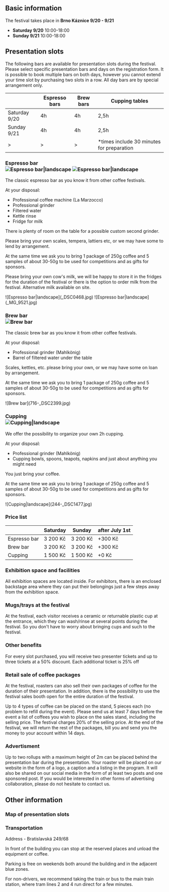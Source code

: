 ## Basic information

The festival takes place in **Brno Káznice 9/20 - 9/21**

- **Saturday 9/20** 10:00-18:00
- **Sunday 9/21** 10:00-18:00

## Presentation slots

The following bars are available for presentation slots during the festival. Please select specific presentation bars and days on the registration form. It is possible to book multiple bars on both days, however you cannot extend your time slot by purchasing two slots in a row. All day bars are by special arrangement only.

|               | Espresso bars | Brew bars | Cupping tables                             |
| ------------- | ------------- | --------- | ------------------------------------------ |
| Saturday 9/20 | 4h            | 4h        | 2,5h                                       |
| Sunday 9/21   | 4h            | 4h        | 2,5h                                       |
| >             | >             | >         | \*times include 30 minutes for preparation |

### Espresso bar <div className="hidden md:flex flex-col gap-8 md:float-right ml-8 mb-8">![Espresso bar|landscape](_DSC0468.jpg) ![Espresso bar|landscape](_MG_9521.jpg)</div>

The classic espresso bar as you know it from other coffee festivals.

At your disposal:

- Professional coffee machine (La Marzocco)
- Professional grinder
- Filtered water
- Kettle rinse
- Fridge for milk

There is plenty of room on the table for a possible custom second grinder.

Please bring your own scales, tempera, lattiers etc, or we may have some to lend by arrangement.

At the same time we ask you to bring 1 package of 250g coffee and 5 samples of about 30-50g to be used for competitions and as gifts for sponsors.

Please bring your own cow's milk, we will be happy to store it in the fridges for the duration of the festival or there is the option to order milk from the festival. Alternative milk available on site.

<div className="mx-8 flex flex-col items-center justify-center gap-8 md:hidden">
  ![Espresso bar|landscape](_DSC0468.jpg) ![Espresso bar|landscape](_MG_9521.jpg)
</div>

### Brew bar <div className="hidden md:flex flex-col gap-8 md:float-right ml-8 mb-8">![Brew bar](716-_DSC2399.jpg)</div>

The classic brew bar as you know it from other coffee festivals.

At your disposal:

- Professional grinder (Mahlkönig)
- Barrel of filtered water under the table

Scales, kettles, etc. please bring your own, or we may have some on loan by arrangement.

At the same time we ask you to bring 1 package of 250g coffee and 5 samples of about 30-50g to be used for competitions and as gifts for sponsors.

<div className="mx-8 flex flex-col items-center justify-center gap-8 md:hidden">
  ![Brew bar](716-_DSC2399.jpg)
</div>

### Cupping <div className="hidden md:inline-block md:float-right ml-8 mb-8">![Cupping|landscape](244-_DSC1477.jpg)</div>

We offer the possibility to organize your own 2h cupping.

At your disposal:

- Professional grinder (Mahlkönig)
- Cupping bowls, spoons, teapots, napkins and just about anything you might need

You just bring your coffee.

At the same time we ask you to bring 1 package of 250g coffee and 5 samples of about 30-50g to be used for competitions and as gifts for sponsors.

<div className="mx-8 flex items-center justify-center gap-8 md:hidden">
  ![Cupping|landscape](244-_DSC1477.jpg)
</div>

### Price list

|              | Saturday | Sunday   | after July 1st |
| ------------ | -------- | -------- | -------------- |
| Espresso bar | 3 200 Kč | 3 200 Kč | +300 Kč        |
| Brew bar     | 3 200 Kč | 3 200 Kč | +300 Kč        |
| Cupping      | 1 500 Kč | 1 500 Kč | +0 Kč          |

### Exhibition space and facilities

All exhibition spaces are located inside. For exhibitors, there is an enclosed backstage area where they can put their belongings just a few steps away from the exhibition space.

### Mugs/trays at the festival

At the festival, each visitor receives a ceramic or returnable plastic cup at the entrance, which they can wash/rinse at several points during the festival. So you don't have to worry about bringing cups and such to the festival.

### Other benefits

For every slot purchased, you will receive two presenter tickets and up to three tickets at a 50% discount. Each additional ticket is 25% off

### Retail sale of coffee packages

At the festival, roasters can also sell their own packages of coffee for the duration of their presentation. In addition, there is the possibility to use the festival sales booth open for the entire duration of the festival.

Up to 4 types of coffee can be placed on the stand, 5 pieces each (no problem to refill during the event). Please send us at least 7 days before the event a list of coffees you wish to place on the sales stand, including the selling price. The festival charges 20% of the selling price. At the end of the festival, we will return the rest of the packages, bill you and send you the money to your account within 14 days.

### Advertisment

Up to two rollups with a maximum height of 2m can be placed behind the presentation bar during the presentation. Your roaster will be placed on our website in the form of a logo, a caption and a listing in the program. It will also be shared on our social media in the form of at least two posts and one sponsored post. If you would be interested in other forms of advertising collaboration, please do not hesitate to contact us.

## Other information

### Map of presentation slots

### Transportation

Address - Bratislavská 249/68

In front of the building you can stop at the reserved places and unload the equipment or coffee.

Parking is free on weekends both around the building and in the adjacent blue zones.

For non-drivers, we recommend taking the train or bus to the main train station, where tram lines 2 and 4 run direct for a few minutes.
